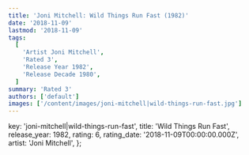 ```yaml
---
title: 'Joni Mitchell: Wild Things Run Fast (1982)'
date: '2018-11-09'
lastmod: '2018-11-09'
tags:
  [
    'Artist Joni Mitchell',
    'Rated 3',
    'Release Year 1982',
    'Release Decade 1980',
  ]
summary: 'Rated 3'
authors: ['default']
images: ['/content/images/joni-mitchell|wild-things-run-fast.jpg']
---
```


  key: 'joni-mitchell|wild-things-run-fast',
  title: 'Wild Things Run Fast',
  release_year: 1982,
  rating: 6,
  rating_date: '2018-11-09T00:00:00.000Z',
  artist: 'Joni Mitchell',
};

<MusicRating data={data} />
